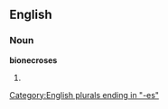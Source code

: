 ==English==

===Noun===
'''bionecroses'''

# {{plural of|[[bionecrosis]]}}

[[Category:English plurals ending in "-es"]]